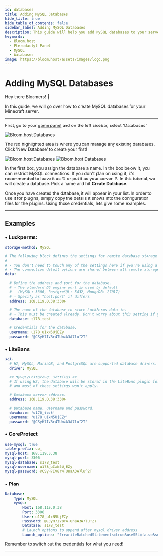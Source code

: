 ```yaml
---
id: databases
title: Adding MySQL Databases
hide_title: true
hide_table_of_contents: false
sidebar_label: Adding MySQL Databases
description: This guide will help you add MySQL databases to your server
keywords:
  - Bloom.host
  - Pterodactyl Panel
  - MySQL
  - Databases
image: https://bloom.host/assets/images/logo.png
---
```

# Adding MySQL Databases

Hey there Bloomers! 👋

In this guide, we will go over how to create MySQL databases for your Minecraft server.

---

First, go to your [game panel](https://mc.bloom.host/) and on the left sidebar, select 'Databases'.


![Bloom.host Databases](../static/img/databases/databases1.png)

The red highlighted area is where you can manage any existing databases. Click 'New Database' to create your first!

![Bloom.host Databases](../static/img/databases/databases2.png)
![Bloom.host Databases](../static/img/databases/databases3.png)

In the first box, you assign the database a name. In the box below it, you can restrict MySQL connections. If you don't plan on using it, it's recommended to leave it as % or put it as your server IP. In this tutorial, we will create a database. Pick a name and hit **Create Database**.

Once you have created the database, it will appear in your list. In order to use it for plugins, simply copy the details it shows into the configuration files for the plugins. Using those credentials, lets give some examples.

---

## Examples
### • Luckperms:
```YAML
storage-method: MySQL

# The following block defines the settings for remote database storage methods.
#
# - You don't need to touch any of the settings here if you're using a local storage method!
# - The connection detail options are shared between all remote storage types.
data:

  # Define the address and port for the database.
  # - The standard DB engine port is used by default
  #   (MySQL: 3306, PostgreSQL: 5432, MongoDB: 27017)
  # - Specify as "host:port" if differs
  address: 168.119.0.38:3306

  # The name of the database to store LuckPerms data in.
  # - This must be created already. Don't worry about this setting if you're using MongoDB.
  database: s178_test

  # Credentials for the database.
  username: u178_uIxN5UjEZy
  password: '@CSyH7IV8r4TUnaA3A7lu^2T'
```
### • LiteBans
```YAML
sql:
  # H2, MySQL, MariaDB, and PostgreSQL are supported database drivers.
  driver: MySQL

  ## MySQL/PostgreSQL settings ##
  # If using H2, the database will be stored in the LiteBans plugin folder,
  # and most of these settings won't apply.

  # Database server address.
  address: 168.119.0.38:3306

  # Database name, username and password.
  database: 's178_test'
  username: 'u178_uIxN5UjEZy'
  password: '@CSyH7IV8r4TUnaA3A7lu^2T'
```
### • CoreProtect
```YAML
use-mysql: true
table-prefix: co_
mysql-host: 168.119.0.38
mysql-port: 3306
mysql-database: s178_test
mysql-username: u178_uIxN5UjEZy
mysql-password: @CSyH7IV8r4TUnaA3A7lu^2T
```
### • Plan
```YAML
Database:
    Type: MySQL
    MySQL:
        Host: 168.119.0.38
        Port: 3306
        User: u178_uIxN5UjEZy
        Password: @CSyH7IV8r4TUnaA3A7lu^2T
        Database: s178_test
        # Launch options to append after mysql driver address
        Launch_options: "?rewriteBatchedStatements=true&useSSL=false&serverTimezone=UTC"
```

Remember to switch out the credentials for what you need!

---